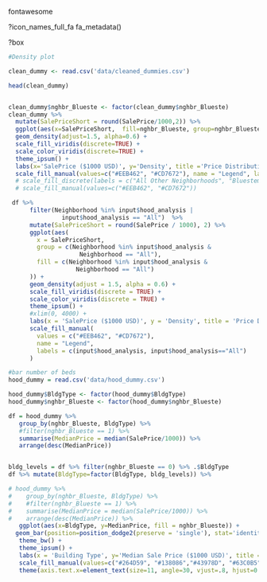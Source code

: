 fontawesome

?icon_names_full_fa
fa_metadata()

?box



```r
#Density plot

clean_dummy <- read.csv('data/cleaned_dummies.csv')

head(clean_dummy)


clean_dummy$nghbr_Blueste <- factor(clean_dummy$nghbr_Blueste)
clean_dummy %>% 
  mutate(SalePriceShort = round(SalePrice/1000,2)) %>% 
  ggplot(aes(x=SalePriceShort,  fill=nghbr_Blueste, group=nghbr_Blueste)) +
  geom_density(adjust=1.5, alpha=0.6) +
  scale_fill_viridis(discrete=TRUE) +
  scale_color_viridis(discrete=TRUE) +
  theme_ipsum() +
  labs(x='SalePrice ($1000 USD)', y='Density', title ='Price Distribution of Neighbourhood') +
  scale_fill_manual(values=c("#EEB462", "#CD7672"), name = "Legend", labels = c("All Other Neighborhoods", "Bluestem"))
  # scale_fill_discrete(labels = c("All Other Neighborhoods", "Bluestem")) + 
  # scale_fill_manual(values=c("#EEB462", "#CD7672")) 
```
```r
 df %>%
      filter(Neighborhood %in% input$hood_analysis |
               input$hood_analysis == "All")  %>%
      mutate(SalePriceShort = round(SalePrice / 1000), 2) %>%
      ggplot(aes(
        x = SalePriceShort,
        group = c(Neighborhood %in% input$hood_analysis &
                    Neighborhood == "All"),
        fill = c(Neighborhood %in% input$hood_analysis &
                   Neighborhood == "All")
      )) +
      geom_density(adjust = 1.5, alpha = 0.6) +
      scale_fill_viridis(discrete = TRUE) +
      scale_color_viridis(discrete = TRUE) +
      theme_ipsum() +
      #xlim(0, 4000) +
      labs(x = 'SalePrice ($1000 USD)', y = 'Density', title = 'Price Distribution of Neighbourhood') +
      scale_fill_manual(
        values = c("#EEB462", "#CD7672"),
        name = "Legend",
        labels = c(input$hood_analysis, input$hood_analysis=="All")
      )
```



```r

#bar number of beds
hood_dummy = read.csv('data/hood_dummy.csv')

hood_dummy$BldgType <- factor(hood_dummy$BldgType)
hood_dummy$nghbr_Blueste <- factor(hood_dummy$nghbr_Blueste)

df = hood_dummy %>% 
   group_by(nghbr_Blueste, BldgType) %>% 
   #filter(nghbr_Blueste == 1) %>% 
   summarise(MedianPrice = median(SalePrice/1000)) %>% 
   arrange(desc(MedianPrice)) 


bldg_levels = df %>% filter(nghbr_Blueste == 0) %>% .$BldgType
df %>% mutate(BldgType=factor(BldgType, bldg_levels)) %>%

# hood_dummy %>% 
#    group_by(nghbr_Blueste, BldgType) %>% 
#    #filter(nghbr_Blueste == 1) %>% 
#    summarise(MedianPrice = median(SalePrice/1000)) %>% 
#    arrange(desc(MedianPrice)) %>% 
   ggplot(aes(x=BldgType, y=MedianPrice, fill = nghbr_Blueste)) +
  geom_bar(position=position_dodge2(preserve = 'single'), stat='identity') + 
   theme_bw() + 
   theme_ipsum() +
   labs(x = 'Building Type', y='Median Sale Price ($1000 USD)', title = 'Price by House Building Type', color = 'Neighborhood') +
   scale_fill_manual(values=c("#264D59", "#138086","#43978D", "#63C0B5", "#90D1C9"), name = "Building Type", labels = c("All Other Neighborhoods", "Bluestem")) +
   theme(axis.text.x=element_text(size=11, angle=30, vjust=.8, hjust=0.8))
```

